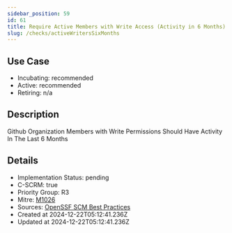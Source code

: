 ```yaml
---
sidebar_position: 59
id: 61
title: Require Active Members with Write Access (Activity in 6 Months)
slug: /checks/activeWritersSixMonths
---
```


## Use Case
<!-- LEVELS:START -->
- Incubating: recommended
- Active: recommended
- Retiring: n/a
<!-- LEVELS:END -->

<!-- DESCRIPTION:START -->
## Description
Github Organization Members with Write Permissions Should Have Activity In The Last 6 Months
<!-- DESCRIPTION:END -->

<!-- DETAILS:START -->
## Details
- Implementation Status: pending
- C-SCRM: true
- Priority Group: R3
- Mitre: [M1026](https://attack.mitre.org/mitigations/M1026/)
- Sources: [OpenSSF SCM Best Practices](https://best.openssf.org/SCM-BestPractices/github/member/stale_member_found.html)
- Created at 2024-12-22T05:12:41.236Z
- Updated at 2024-12-22T05:12:41.236Z
<!-- DETAILS:END -->

